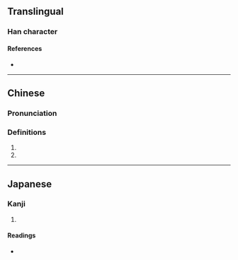 {{character info/new}}
==Translingual==

===Han character===
{{Han char|rn=46|rad=山|as=11|sn=14|four=28781|canj=UHOO|ids=⿰山從}}

====References====
* {{Han ref|kx=0317.550|dkj=08381|dj=0618.230|hdz=10794.140|uh=5D77|ud=23927|bh=E1A9|bd=57769}}

----

==Chinese==
{{zh-forms}}

===Pronunciation===
{{zh-pron
|m=sǒng
|c=sung2
|cat=
}}

===Definitions===
{{zh-hanzi}}

# {{zh-only|巃嵷}}
# {{zh-only|嵱嵷}}

----

==Japanese==

===Kanji===
{{ja-kanji|grade=|rs=山11}}

# {{defn|lang=ja|sort=山11}}

====Readings====
* {{ja-readings|on=[[しょう]] (shō), [[しゅう]] (shū), [[そう]] (sō), [[す]] (su)|kun=}}